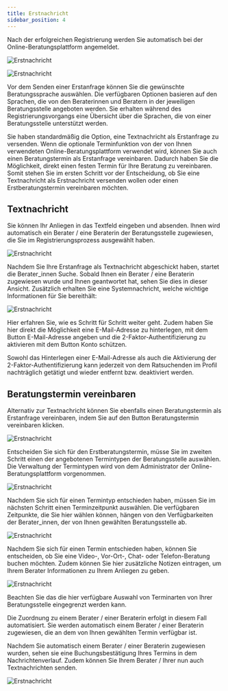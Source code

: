 ```yaml
---
title: Erstnachricht
sidebar_position: 4
---
```



Nach der erfolgreichen Registrierung werden Sie automatisch bei der Online-Beratungsplattform angemeldet.

![Erstnachricht](../../../static/img/images-onlineberatung/04_Ansicht_Ratsuchende/10_Screenshot.png)

![Erstnachricht](../../../static/img/images-onlineberatung/04_Ansicht_Ratsuchende/11_Screenshot.png)

Vor dem Senden einer Erstanfrage können Sie die gewünschte Beratungssprache auswählen. Die verfügbaren Optionen basieren auf den Sprachen, die von den Beraterinnen und Beratern in der jeweiligen Beratungsstelle angeboten werden. Sie erhalten während des Registrierungsvorgangs eine Übersicht über die Sprachen, die von einer Beratungsstelle unterstützt werden.

Sie haben standardmäßig die Option, eine Textnachricht als Erstanfrage zu versenden. Wenn die optionale Terminfunktion von der von Ihnen verwendeten Online-Beratungsplattform verwendet wird, können Sie auch einen Beratungstermin als Erstanfrage vereinbaren. Dadurch haben Sie die Möglichkeit, direkt einen festen Termin für Ihre Beratung zu vereinbaren. Somit stehen Sie im ersten Schritt vor der Entscheidung, ob Sie eine Textnachricht als Erstnachricht versenden wollen oder einen Erstberatungstermin vereinbaren möchten.

## Textnachricht

Sie können Ihr Anliegen in das Textfeld eingeben und absenden. Ihnen wird automatisch ein Berater / eine Beraterin der Beratungsstelle zugewiesen, die Sie im Registrierungsprozess ausgewählt haben.

![Erstnachricht](../../../static/img/images-onlineberatung/04_Ansicht_Ratsuchende/12_Screenshot.png)

Nachdem Sie Ihre Erstanfrage als Textnachricht abgeschickt haben, startet die Berater_innen Suche. Sobald Ihnen ein Berater / eine Beraterin zugewiesen wurde und Ihnen geantwortet hat, sehen Sie dies in dieser Ansicht. Zusätzlich erhalten Sie eine Systemnachricht, welche wichtige Informationen für Sie bereithält:

![Erstnachricht](../../../static/img/images-onlineberatung/04_Ansicht_Ratsuchende/13_Screenshot.png)

Hier erfahren Sie, wie es Schritt für Schritt weiter geht. Zudem haben Sie hier direkt die Möglichkeit eine E-Mail-Adresse zu hinterlegen, mit dem Button <UIElement>E-Mail-Adresse angeben</UIElement> und die 2-Faktor-Authentifizierung zu aktivieren mit dem Button <UIElement>Konto schützen</UIElement>.

Sowohl das Hinterlegen einer E-Mail-Adresse als auch die Aktivierung der 2-Faktor-Authentifizierung kann jederzeit von dem Ratsuchenden im Profil nachträglich getätigt und wieder entfernt bzw. deaktiviert werden.

## Beratungstermin vereinbaren

Alternativ zur Textnachricht können Sie ebenfalls einen Beratungstermin als Erstanfrage vereinbaren, indem Sie auf den Button <UIElement>Beratungstermin vereinbaren</UIElement> klicken.

![Erstnachricht](../../../static/img/images-onlineberatung/04_Ansicht_Ratsuchende/14_Screenshot.png)

Entscheiden Sie sich für den Erstberatungstermin, müsse Sie im zweiten Schritt einen der angebotenen Termintypen der Beratungsstelle auswählen. Die Verwaltung der Termintypen wird von dem Administrator der Online-Beratungsplattform vorgenommen.

![Erstnachricht](../../../static/img/images-onlineberatung/04_Ansicht_Ratsuchende/15_Screenshot.png)

Nachdem Sie sich für einen Termintyp entschieden haben, müssen Sie im nächsten Schritt einen Terminzeitpunkt auswählen. Die verfügbaren Zeitpunkte, die Sie hier wählen können, hängen von den Verfügbarkeiten der Berater_innen, der von Ihnen gewählten Beratungsstelle ab.

![Erstnachricht](../../../static/img/images-onlineberatung/04_Ansicht_Ratsuchende/16_Screenshot.png)

Nachdem Sie sich für einen Termin entschieden haben, können Sie entscheiden, ob Sie eine Video-, Vor-Ort-, Chat- oder Telefon-Beratung buchen möchten. Zudem können Sie hier zusätzliche Notizen eintragen, um Ihrem Berater Informationen zu Ihrem Anliegen zu geben.

![Erstnachricht](../../../static/img/images-onlineberatung/04_Ansicht_Ratsuchende/17_Screenshot.png)

<PrimaryNote>
  Beachten Sie das die hier verfügbare Auswahl von Terminarten von Ihrer
  Beratungsstelle eingegrenzt werden kann.
</PrimaryNote>

Die Zuordnung zu einem Berater / einer Beraterin erfolgt in diesem Fall automatisiert. Sie werden automatisch einem Berater / einer Beraterin zugewiesen, die an dem von Ihnen gewählten Termin verfügbar ist.

Nachdem Sie automatisch einem Berater / einer Beraterin zugewiesen wurden, sehen sie eine Buchungsbestätigung Ihres Termins in dem Nachrichtenverlauf. Zudem können Sie Ihrem Berater / Ihrer nun auch Textnachrichten senden.

![Erstnachricht](../../../static/img/images-onlineberatung/04_Ansicht_Ratsuchende/18_Screenshot.png)
